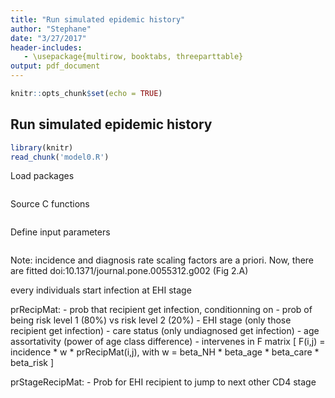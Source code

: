 ```yaml
---
title: "Run simulated epidemic history"
author: "Stephane"
date: "3/27/2017"
header-includes:
   - \usepackage{multirow, booktabs, threeparttable}
output: pdf_document
---
```


```r
knitr::opts_chunk$set(echo = TRUE)
```

## Run simulated epidemic history

```r
library(knitr)
read_chunk('model0.R')
```

Load packages
```r
```

Source C functions
```r

```

Define input parameters
```r
```
\input{tab.tex}

Note: incidence and diagnosis rate scaling factors are a priori. Now, there are fitted 
doi:10.1371/journal.pone.0055312.g002 (Fig 2.A)

every individuals start infection at EHI stage


prRecipMat:
  - prob that recipient get infection, conditionning on
	- prob of being risk level 1 (80%) vs risk level 2 (20%)
	- EHI stage (only those recipient get infection)
	- care status (only undiagnosed get infection)
       	- age assortativity (power of age class difference) 
  - intervenes in F matrix [ F(i,j) = incidence * w * prRecipMat(i,j), with w = beta_NH * beta_age * beta_care * beta_risk ]


prStageRecipMat:
  - Prob for EHI recipient to jump to next other CD4 stage

